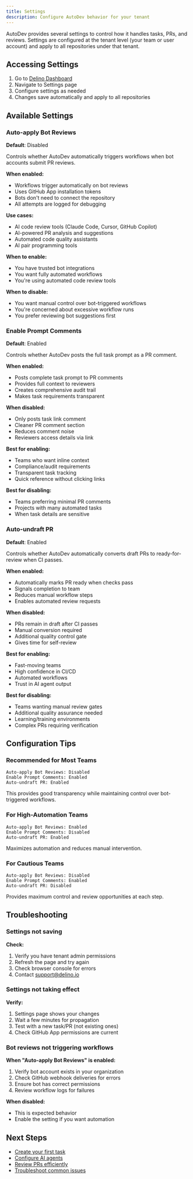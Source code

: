 ```yaml
---
title: Settings
description: Configure AutoDev behavior for your tenant
---
```


AutoDev provides several settings to control how it handles tasks, PRs, and reviews. Settings are configured at the tenant level (your team or user account) and apply to all repositories under that tenant.

## Accessing Settings

1. Go to [Delino Dashboard](https://app.delino.io)
2. Navigate to Settings page
3. Configure settings as needed
4. Changes save automatically and apply to all repositories

## Available Settings

### Auto-apply Bot Reviews

**Default**: Disabled

Controls whether AutoDev automatically triggers workflows when bot accounts submit PR reviews.

**When enabled:**
- Workflows trigger automatically on bot reviews
- Uses GitHub App installation tokens
- Bots don't need to connect the repository
- All attempts are logged for debugging

**Use cases:**
- AI code review tools (Claude Code, Cursor, GitHub Copilot)
- AI-powered PR analysis and suggestions
- Automated code quality assistants
- AI pair programming tools

**When to enable:**
- You have trusted bot integrations
- You want fully automated workflows
- You're using automated code review tools

**When to disable:**
- You want manual control over bot-triggered workflows
- You're concerned about excessive workflow runs
- You prefer reviewing bot suggestions first

### Enable Prompt Comments

**Default**: Enabled

Controls whether AutoDev posts the full task prompt as a PR comment.

**When enabled:**
- Posts complete task prompt to PR comments
- Provides full context to reviewers
- Creates comprehensive audit trail
- Makes task requirements transparent

**When disabled:**
- Only posts task link comment
- Cleaner PR comment section
- Reduces comment noise
- Reviewers access details via link

**Best for enabling:**
- Teams who want inline context
- Compliance/audit requirements
- Transparent task tracking
- Quick reference without clicking links

**Best for disabling:**
- Teams preferring minimal PR comments
- Projects with many automated tasks
- When task details are sensitive

### Auto-undraft PR

**Default**: Enabled

Controls whether AutoDev automatically converts draft PRs to ready-for-review when CI passes.

**When enabled:**
- Automatically marks PR ready when checks pass
- Signals completion to team
- Reduces manual workflow steps
- Enables automated review requests

**When disabled:**
- PRs remain in draft after CI passes
- Manual conversion required
- Additional quality control gate
- Gives time for self-review

**Best for enabling:**
- Fast-moving teams
- High confidence in CI/CD
- Automated workflows
- Trust in AI agent output

**Best for disabling:**
- Teams wanting manual review gates
- Additional quality assurance needed
- Learning/training environments
- Complex PRs requiring verification

## Configuration Tips

### Recommended for Most Teams

```
Auto-apply Bot Reviews: Disabled
Enable Prompt Comments: Enabled
Auto-undraft PR: Enabled
```

This provides good transparency while maintaining control over bot-triggered workflows.

### For High-Automation Teams

```
Auto-apply Bot Reviews: Enabled
Enable Prompt Comments: Disabled
Auto-undraft PR: Enabled
```

Maximizes automation and reduces manual intervention.

### For Cautious Teams

```
Auto-apply Bot Reviews: Disabled
Enable Prompt Comments: Enabled
Auto-undraft PR: Disabled
```

Provides maximum control and review opportunities at each step.

## Troubleshooting

### Settings not saving

**Check:**
1. Verify you have tenant admin permissions
2. Refresh the page and try again
3. Check browser console for errors
4. Contact [support@delino.io](mailto:support@delino.io)

### Settings not taking effect

**Verify:**
1. Settings page shows your changes
2. Wait a few minutes for propagation
3. Test with a new task/PR (not existing ones)
4. Check GitHub App permissions are current

### Bot reviews not triggering workflows

**When "Auto-apply Bot Reviews" is enabled:**
1. Verify bot account exists in your organization
2. Check GitHub webhook deliveries for errors
3. Ensure bot has correct permissions
4. Review workflow logs for failures

**When disabled:**
- This is expected behavior
- Enable the setting if you want automation

## Next Steps

- [Create your first task](/autodev/tasks)
- [Configure AI agents](/autodev/ai-agents/claude-code)
- [Review PRs efficiently](/autodev/reviewing-prs)
- [Troubleshoot common issues](/autodev/troubleshooting/unit-task)
